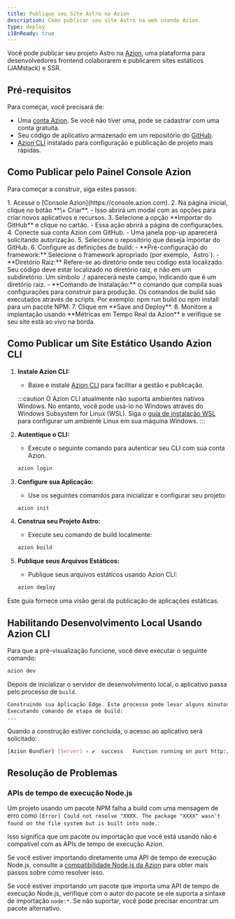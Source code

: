 ```yaml
---
title: Publique seu Site Astro na Azion
description: Como publicar seu site Astro na web usando Azion.
type: deploy
i18nReady: true
---
```


Você pode publicar seu projeto Astro na [Azion](https://console.azion.com/), uma plataforma para desenvolvedores frontend colaborarem e publicarem sites estáticos (JAMstack) e SSR.

## Pré-requisitos

Para começar, você precisará de:

- Uma [conta Azion](https://www.azion.com/). Se você não tiver uma, pode se cadastrar com uma conta gratuita.
- Seu código de aplicativo armazenado em um repositório do [GitHub](https://github.com/).
- [Azion CLI](https://www.azion.com/en/documentation/products/azion-cli/overview/) instalado para configuração e publicação de projeto mais rápidas.

## Como Publicar pelo Painel Console Azion

Para começar a construir, siga estes passos:

<Steps>
1. Acesse o [Console Azion](https://console.azion.com).
2. Na página inicial, clique no botão **\+ Criar**.  
   - Isso abrirá um modal com as opções para criar novos aplicativos e recursos.  
3. Selecione a opção **Importar do GitHub** e clique no cartão.  
   - Essa ação abrirá a página de configurações.  
4. Conecte sua conta Azion com GitHub.  
   - Uma janela pop-up aparecerá solicitando autorização.  
5. Selecione o repositório que deseja importar do GitHub.  
6. Configure as definições de build:  
   - **Pré-configuração do framework:** Selecione o framework apropriado (por exemplo, `Astro`).  
   - **Diretório Raiz:** Refere-se ao diretório onde seu código está localizado. Seu código deve estar localizado no diretório raiz, e não em um subdiretório. Um símbolo ./ aparecerá neste campo, indicando que é um diretório raiz.
   - **Comando de Instalação:** o comando que compila suas configurações para construir para produção. Os comandos de build são executados através de scripts. Por exemplo: npm run build ou npm install para um pacote NPM.  
7. Clique em **Save and Deploy**.  
8. Monitore a implantação usando **Métricas em Tempo Real da Azion** e verifique se seu site está ao vivo na borda.
</Steps>

## Como Publicar um Site Estático Usando Azion CLI

<Steps>

1. **Instale Azion CLI:**  
     
   - Baixe e instale [Azion CLI](https://www.azion.com/en/documentation/products/azion-cli/overview/) para facilitar a gestão e publicação.

   :::caution
   O Azion CLI atualmente não suporta ambientes nativos Windows. No entanto, você pode usá-lo no Windows através do Windows Subsystem for Linux (WSL). Siga o [guia de instalação WSL](https://docs.microsoft.com/en-us/windows/wsl/install) para configurar um ambiente Linux em sua máquina Windows.
   :::

2. **Autentique o CLI:**  
     
   - Execute o seguinte comando para autenticar seu CLI com sua conta Azion.

   ```bash
   azion login
   ```

3. **Configure sua Aplicação:**  
     
   - Use os seguintes comandos para inicializar e configurar seu projeto:

   ```bash
   azion init
   ```  

4. **Construa seu Projeto Astro:**  
     
   - Execute seu comando de build localmente:

   ```bash
   azion build
   ```

5. **Publique seus Arquivos Estáticos:**  
     
   - Publique seus arquivos estáticos usando Azion CLI:

   ```bash
   azion deploy
   ```
</Steps>

Este guia fornece uma visão geral da publicação de aplicações estáticas.

## Habilitando Desenvolvimento Local Usando Azion CLI

Para que a pré-visualização funcione, você deve executar o seguinte comando:

```bash
azion dev
```

Depois de inicializar o servidor de desenvolvimento local, o aplicativo passa pelo processo de `build`.

```bash 
Construindo sua Aplicação Edge. Este processo pode levar alguns minutos.
Executando comando de etapa de build:
...
```

Quando a construção estiver concluída, o acesso ao aplicativo será solicitado:

```bash
[Azion Bundler] [Server] › ✔  success   Function running on port http://localhost:3000 
```

## Resolução de Problemas


### APIs de tempo de execução Node.js

Um projeto usando um pacote NPM falha a build com uma mensagem de erro como `[Error] Could not resolve "XXXX. The package "XXXX" wasn't found on the file system but is built into node.`:

Isso significa que um pacote ou importação que você está usando não é compatível com as APIs de tempo de execução Azion.

Se você estiver importando diretamente uma API de tempo de execução Node.js, consulte a [compatibilidade Node.js da Azion](https://www.azion.com/en/documentation/products/azion-edge-runtime/compatibility/node/) para obter mais passos sobre como resolver isso.

Se você estiver importando um pacote que importa uma API de tempo de execução Node.js, verifique com o autor do pacote se ele suporta a sintaxe de importação `node:*`. Se não suportar, você pode precisar encontrar um pacote alternativo.

